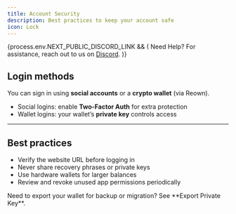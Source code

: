 ```yaml
---
title: Account Security
description: Best practices to keep your account safe
icon: Lock
---
```


{process.env.NEXT_PUBLIC_DISCORD_LINK && (
<Callout>
  Need Help? For assistance, reach out to us on <a href={process.env.NEXT_PUBLIC_DISCORD_LINK} target="_blank">Discord</a>.
</Callout>
)}

## Login methods

You can sign in using **social accounts** or a **crypto wallet** (via Reown).  
- Social logins: enable **Two-Factor Auth** for extra protection  
- Wallet logins: your wallet’s **private key** controls access

---

## Best practices

- Verify the website URL before logging in  
- Never share recovery phrases or private keys  
- Use hardware wallets for larger balances  
- Review and revoke unused app permissions periodically

<Callout type="info">
Need to export your wallet for backup or migration? See **Export Private Key**.
</Callout>
